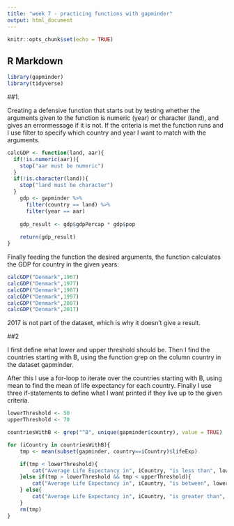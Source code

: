 ---
title: "week 7 - practicing functions with gapminder"
output: html_document
---

```{r setup, include=FALSE}
knitr::opts_chunk$set(echo = TRUE)
```

## R Markdown
```{r}
library(gapminder)
library(tidyverse)
```
##1.

Creating a defensive function that starts out by testing whether the arguments given to the function is numeric (year) or character (land), and gives an errormessage if it is not. If the criteria is met the function runs and I use filter to specify which country and year I want to match with the arguments. 

```{r}
calcGDP <- function(land, aar){
  if(!is.numeric(aar)){
    stop("aar must be numeric")
  }
  if(!is.character(land)){
    stop("land must be character")
  }
    gdp <- gapminder %>% 
      filter(country == land) %>% 
      filter(year == aar)
    
    gdp_result <- gdp$gdpPercap * gdp$pop
    
    return(gdp_result)
}
```

Finally feeding the function the desired arguments, the function calculates the GDP for country in the given years:

```{r}
calcGDP("Denmark",1967)
calcGDP("Denmark",1977)
calcGDP("Denmark",1987)
calcGDP("Denmark",1997)
calcGDP("Denmark",2007)
calcGDP("Denmark",2017)
```
2017 is not part of the dataset, which is why it doesn't give a result. 

##2 

I first define what lower and upper threshold should be. Then I find the countries starting with B, using the function grep on the column country in the dataset gapminder. 

After this I use a for-loop to iterate over the countries starting with B, using mean to find the mean of life expectancy for each country. Finally I use three if-statements to define what I want printed if they live up to the given criteria. 

```{r}

lowerThreshold <- 50
upperThreshold <- 70

countriesWithB <- grep("^B", unique(gapminder$country), value = TRUE)

for (iCountry in countriesWithB){
    tmp <- mean(subset(gapminder, country==iCountry)$lifeExp)

    if(tmp < lowerThreshold){
        cat("Average Life Expectancy in", iCountry, "is less than", lowerThreshold, "\n")
    }else if(tmp > lowerThreshold && tmp < upperThreshold){
        cat("Average Life Expectancy in", iCountry, "is between", lowerThreshold, "and", upperThreshold, "\n")
    } else{
        cat("Average Life Expectancy in", iCountry, "is greater than", upperThreshold, "\n")
    }
    rm(tmp)
}

        
```



